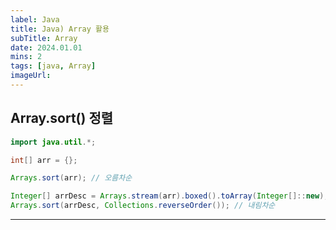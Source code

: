 ```yaml
---
label: Java
title: Java) Array 활용
subTitle: Array
date: 2024.01.01
mins: 2
tags: [java, Array]
imageUrl:
---
```


## Array.sort() 정렬

```java
import java.util.*;

int[] arr = {};

Arrays.sort(arr); // 오름차순

Integer[] arrDesc = Arrays.stream(arr).boxed().toArray(Integer[]::new); //int[]를 사용하려면 List<Integer>가 필요.
Arrays.sort(arrDesc, Collections.reverseOrder()); // 내림차순
```

---
